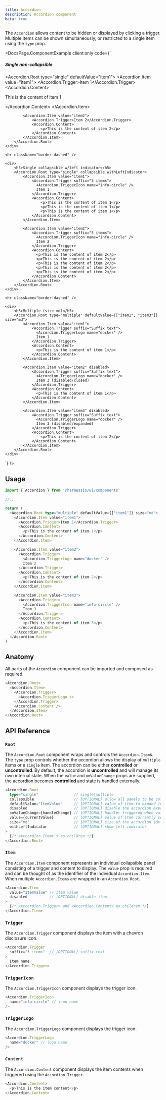 ```yaml
---
title: Accordion
description: Accordion component
beta: true
---
```


The `Accordion` allows content to be hidden or displayed by clicking a trigger. Multiple items can be shown simultaneously, or restricted to a single item using the `type` prop.


<DocsPage.ComponentExample
  client:only
  code={`<div className="min-w-[400px] flex flex-col gap-8">
    <div>
        <h5>Single non-collapsible</h5>
        <Accordion.Root type="single" defaultValue="item1">
            <Accordion.Item value="item1">
                <Accordion.Trigger>Item 1</Accordion.Trigger>
                <Accordion.Content>
                    <p>This is the content of item 1</p>
                </Accordion.Content>
            </Accordion.Item>

            <Accordion.Item value="item2">
                <Accordion.Trigger>Item 2</Accordion.Trigger>
                <Accordion.Content>
                    <p>This is the content of item 2</p>
                </Accordion.Content>
            </Accordion.Item>
        </Accordion.Root>
    </div>

    <hr className="border-dashed" />

    <div>
        <h5>Single collapsible w/left indicator</h5>
        <Accordion.Root type="single" collapsible withLeftIndicator>
            <Accordion.Item value="item1">
                <Accordion.Trigger suffix="3 items">
                  <Accordion.TriggerIcon name="info-circle" />
                  Item 1
                </Accordion.Trigger>
                <Accordion.Content>
                    <p>This is the content of item 1</p>
                    <p>This is the content of item 1</p>
                    <p>This is the content of item 1</p>
                </Accordion.Content>
            </Accordion.Item>

            <Accordion.Item value="item2">
                <Accordion.Trigger suffix="5 items">
                  <Accordion.TriggerIcon name="info-circle" />
                  Item 2
                </Accordion.Trigger>
                <Accordion.Content>
                  <p>This is the content of item 2</p>
                  <p>This is the content of item 2</p>
                  <p>This is the content of item 2</p>
                  <p>This is the content of item 2</p>
                  <p>This is the content of item 2</p>
                </Accordion.Content>
            </Accordion.Item>
        </Accordion.Root>
    </div>

    <hr className="border-dashed" />

    <div>
        <h5>Multiple (size md)</h5>
        <Accordion.Root type="multiple" defaultValue={["item1", "item3"]} size="md">
            <Accordion.Item value="item1">
                <Accordion.Trigger suffix="Suffix text">
                  <Accordion.TriggerLogo name="docker" />
                  Item 1
                </Accordion.Trigger>
                <Accordion.Content>
                  <p>This is the content of item 1</p>
                </Accordion.Content>
            </Accordion.Item>

            <Accordion.Item value="item2" disabled>
                <Accordion.Trigger suffix="Suffix text">
                  <Accordion.TriggerLogo name="docker" />
                  Item 3 (disabled/closed)
                </Accordion.Trigger>
                <Accordion.Content>
                  <p>This is the content of item 1</p>
                </Accordion.Content>
            </Accordion.Item>

            <Accordion.Item value="item3" disabled>
                <Accordion.Trigger suffix="Suffix text">
                  <Accordion.TriggerLogo name="docker" />
                  Item 3 (disabled/expanded)
                </Accordion.Trigger>
                <Accordion.Content>
                    <p>This is the content of item 2</p>
                </Accordion.Content>
            </Accordion.Item>
        </Accordion.Root>
    </div>

</div>`}
/>

## Usage

```typescript jsx
import { Accordion } from '@harnessio/ui/components'

//...

return (
  <Accordion.Root type="multiple" defaultValue={["item1"]} size="md">
    <Accordion.Item value="item1">
      <Accordion.Trigger>Item 1</Accordion.Trigger>
      <Accordion.Content>
        <p>This is the content of item 1</p>
      </Accordion.Content>
    </Accordion.Item>

    <Accordion.Item value="item2">
      <Accordion.Trigger>
        <Accordion.TriggerLogo name="docker" />
        Item 2
      </Accordion.Trigger>
      <Accordion.Content>
        <p>This is the content of item 2</p>
      </Accordion.Content>
    </Accordion.Item>

    <Accordion.Item value="item3">
      <Accordion.Trigger>
        <Accordion.TriggerIcon name="info-circle" />
        Item 3
      </Accordion.Trigger>
      <Accordion.Content>
        <p>This is the content of item 3</p>
      </Accordion.Content>
    </Accordion.Item>
  </Accordion.Root>
)
```

## Anatomy

All parts of the `Accordion` component can be imported and composed as required.

```typescript jsx
<Accordion.Root>
  <Accordion.Item>
    <Accordion.Trigger>
      <Accordion.TriggerLogo />
    </Accordion.Trigger>
    <Accordion.Content />
  </Accordion.Item>
</Accordion.Root>
```

## API Reference

### `Root`

The `Accordion.Root` component wraps and controls the `Accordion.Item`s. The `type` prop controls whether the accordion
allows the display of `multiple` items or a `single` item. The accordion can be either **controlled** or **uncontrolled**.
By default, the accordion is **uncontrolled** and will manage its own internal state. When the `value` and `onValueChange`
props are supplied, the accordion becomes **controlled** and state is handled externally.

```typescript jsx
<Accordion.Root
  type="single"                // single|multiple
  collapsible                  // [OPTIONAL] allow all panels to be collapsed when type is "single"
  defaultValue="ItemValue"     // [OPTIONAL] value of item to expand initially
  disabled                     // [OPTIONAL] disable the accordion expanded when type is "single"
  onValueChange={handleChange} // [OPTIONAL] handler triggered when value changes when externally controlled
  value={currentValue}         // [OPTIONAL] value of item currently selected when externally controlled
  size="md"                    // [OPTIONAL] size of the accordion (default|md)
  withLeftIndicator            // [OPTIONAL] show left indicator
>
  {/* <Accordion.Item>'s as children */}
</Accordion.Root>
```

### `Item`

The `Accordion.Item` component represents an individual collapsible panel consisting of a trigger and content to display.
The `value` prop is required and can be thought of as the identifier of the individual `Accordion.Item`. When multiple
`Accordion.Item`s are wrapped in an `Accordion.Root`.

```typescript jsx
<Accordion.Item
  value="ItemValue" // item value
  disabled          // [OPTIONAL] disable item
>
  {/* <Accordion.Trigger> and <Accordion.Content> as children */}
</Accordion.Item>
```

### `Trigger`

The `Accordion.Trigger` component displays the item with a chevron disclosure icon.

```typescript jsx
<Accordion.Trigger
  suffix="3 items"  // [OPTIONAL] suffix text
>
  Item name
</Accordion.Trigger>
```

### `TriggerIcon`

The `Accordion.TriggerIcon` component displays the trigger icon.

```typescript jsx
<Accordion.TriggerIcon
  name="info-circle" // icon name
/>
```

### `TriggerLogo`

The `Accordion.TriggerLogo` component displays the trigger icon.

```typescript jsx
<Accordion.TriggerLogo
  name="docker" // logo name
/>
```

### `Content`

The `Accordion.Content` component displays the item contents when triggered using the `Accordion.Trigger`.

```typescript jsx
<Accordion.Content>
  <p>This is the item content</p>
</Accordion.Content>
```
